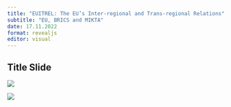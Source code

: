 ```yaml
---
title: "EUITREL: The EU’s Inter-regional and Trans-regional Relations"
subtitle: "EU, BRICS and MIKTA"
date: 17.11.2022
format: revealjs
editor: visual
---
```


## Title Slide

![](/lecture/images/Emel Parlar Dal 2022 Autumn/Emel Parlar Dal 2022 Autumn.png)

![](/lecture/images/Emel Parlar Dal 2022 Autumn/WhatsApp Image 2023-12-10 at 12.55.13 AM.jpeg)

## 
